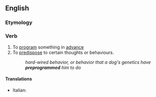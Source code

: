 ==English==

===Etymology===
{{prefix|pre|program|lang=en}}

===Verb===
{{en-verb|preprogramm|pres_ptc2=preprograming|past2=preprogramed}} {{context|transitive|lang=en}}

# To [[program]] something in [[advance]]
# To [[predispose]] to certain thoughts or behaviours.
#: ''hard-wired behavior, or behavior that a dog's genetics have '''preprogrammed''' him to do''

====Translations====
{{trans-top|program something in advance}}
* Italian: {{t|it|preprogrammare}}
{{trans-mid}}
{{trans-bottom}}
{{trans-top|predispose to certain thoughts or behviours}}
{{trans-mid}}
{{trans-bottom}}
